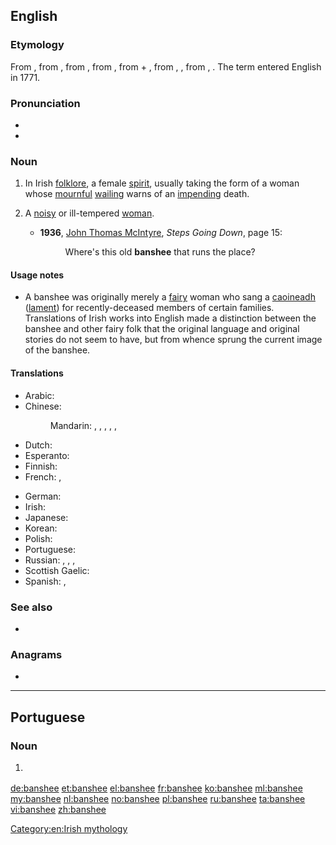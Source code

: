 {{also|Banshee}}
==English==
{{wikipedia}}

===Etymology===
From {{etyl|ga|en}} {{m|ga|bean sí}}, from {{etyl|sga|en}} {{m|sga|ben síd||lit=woman of the fairy mound}}, from {{etyl|sga|en}} {{m|sga|ben||woman}}, from {{etyl|cel-pro|en}} {{m|cel-pro|*benā}}, from {{etyl|ine-pro|en}} {{m|ine-pro|*gʷḗn}} + {{etyl|sga|en}} {{m|sga|síd||fairy mound}}, from {{etyl|cel-pro|en}} {{m|cel-pro|*sedos}}, {{m|cel-pro|*sīdos||mound (inhabited by fairies)}}, from {{etyl|ine-pro|en}} {{m|ine-pro|*sēds}}, {{m|ine-pro|*sed-||seat}}. The term {{m|en||banshee}} entered English in 1771.

===Pronunciation===
* {{audio|en-us-banshee.ogg|Audio (US)|lang=en}}
* {{IPA|/bænˈʃiː/|/ˈbænʃiː/|lang=en}}

===Noun===
{{en-noun}}

# In Irish [[folklore]], a female [[spirit]], usually taking the form of a woman whose [[mournful]] [[wail]]ing warns of an [[impend]]ing death.
# {{lb|en|derogatory}} A [[noisy]] or ill-tempered [[woman]].
#* '''1936''', [[w:John T. McIntyre|John Thomas McIntyre]], ''Steps Going Down'', page 15:
#*: Where's this old '''banshee''' that runs the place?

====Usage notes====
* A banshee was originally merely a [[fairy]] woman who sang a [[caoin|caoineadh]] ([[lament]]) for recently-deceased members of certain families. Translations of Irish works into English made a distinction between the banshee and other fairy folk that the original language and original stories do not seem to have, but from whence sprung the current image of the banshee.

====Translations====
{{trans-top|in Irish folklore, a female spirit}}
* Arabic: {{t|ar|بَانْشْي|f}}
* Chinese:
*: Mandarin: {{qualifier|no exact term exists}} {{t|cmn|[[報喪]][[女妖]]}}, {{t|cmn|[[报丧]][[女妖]]|tr=bàosāng nǚyāo}}, {{t+|cmn|喪門神|sc=Hani}}, {{t+|cmn|丧门神|tr=sàngménshén|sc=Hani}} {{qualifier|"messenger of death"}}, {{t+|cmn|喪門星|sc=Hani}}, {{t+|cmn|丧门星|tr=sàngménxīng|sc=Hani}} {{qualifier|"messenger of death"}}
* Dutch: {{t+|nl|banshee|f}}
* Esperanto: {{t|eo|banŝio}}
* Finnish: {{t|fi|banshee}}
* French: {{t+|fr|banshee|f}}, {{t|fr|banshie|f}}
{{trans-mid}}
* German: {{t+|de|Banshee|f}}
* Irish: {{t|ga|bean sí|f}}
* Japanese: {{t|ja|バンシー|tr=banshī|sc=Jpan}}
* Korean: {{t+|ko|반시|sc=Kore}}
* Polish: {{t|pl|szyszymora|f}}
* Portuguese: {{t|pt|banshee|f}}
* Russian: {{t|ru|ба́нши|f}}, {{t|ru|банши́|f}}, {{t|ru|ба́ньши|f}}, {{t|ru|баньши́|f}}
* Scottish Gaelic: {{t|gd|bean-shìdh|f}}
* Spanish: {{t|es|banshee|f}}, {{t|es|La Llorona|f}} {{qualifier|slang}}
{{trans-bottom}}

===See also===
* {{l|en|sidhe}}

===Anagrams===
* {{l|en|has-been}}

[[Category:en:Irish mythology]]

----

==Portuguese==

===Noun===
{{pt-noun|f}}

# {{lb|pt|Irish folklore}} {{l|en|banshee}} {{gloss|a female spirit who warns of impending death}}

[[de:banshee]]
[[et:banshee]]
[[el:banshee]]
[[fr:banshee]]
[[ko:banshee]]
[[ml:banshee]]
[[my:banshee]]
[[nl:banshee]]
[[no:banshee]]
[[pl:banshee]]
[[ru:banshee]]
[[ta:banshee]]
[[vi:banshee]]
[[zh:banshee]]